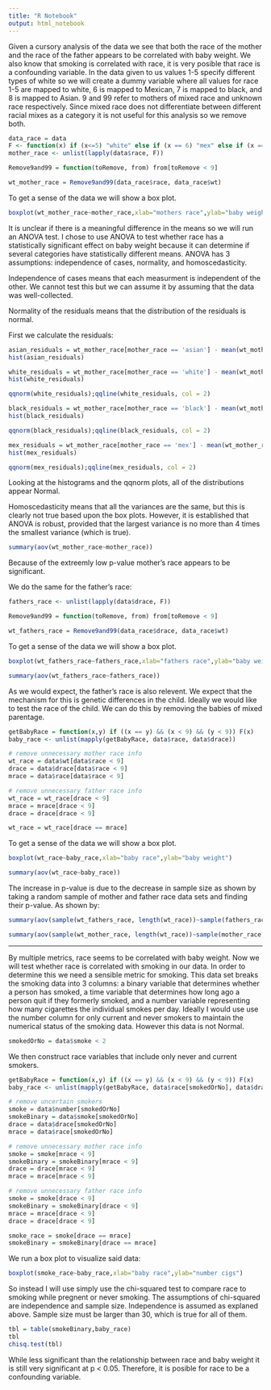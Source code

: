 ```yaml
---
title: "R Notebook"
output: html_notebook
---
```



Given a cursory analysis of the data we see that both the race of the mother and the race of the father appears to be correlated with baby weight. We also know that smoking is correlated with race, it is very posible that race is a confounding variable.
In the data given to us values 1-5 specify different types of white so we will create a dummy variable where all values for race 1-5 are mapped to white, 6 is mapped to Mexican, 7 is mapped to black, and 8 is mapped to Asian. 9 and 99 refer to mothers of mixed race and unknown race respectively. Since mixed race does not differentiate between different racial mixes as a category it is not useful for this analysis so we remove both.
```r
data_race = data
F <- function(x) if (x<=5) "white" else if (x == 6) "mex" else if (x == 7) "black" else if (x == 8) "asian"
mother_race <- unlist(lapply(data$race, F))
```

```r
Remove9and99 = function(toRemove, from) from[toRemove < 9]

wt_mother_race = Remove9and99(data_race$race, data_race$wt)
```

To get a sense of the data we will show a box plot.
```r
boxplot(wt_mother_race~mother_race,xlab="mothers race",ylab="baby weight")
```
It is unclear if there is a meaningful difference in the means so we will run an ANOVA test. I chose to use ANOVA to test whether race has a statistically significant effect on baby weight because it can determine if several categories have statistically different means. ANOVA has 3 assumptions: independence of cases, normality, and homoscedasticity.

Independence of cases means that each measurment is independent of the other. We cannot test this but we can assume it by assuming that the data was well-collected.

Normality of the residuals means that the distribution of the residuals is normal.

First we calculate the residuals:
```r
asian_residuals = wt_mother_race[mother_race == 'asian'] - mean(wt_mother_race[mother_race == 'asian'])
hist(asian_residuals)
```
```r
white_residuals = wt_mother_race[mother_race == 'white'] - mean(wt_mother_race[mother_race == 'white'])
hist(white_residuals)
```
```r
qqnorm(white_residuals);qqline(white_residuals, col = 2)
```

```r
black_residuals = wt_mother_race[mother_race == 'black'] - mean(wt_mother_race[mother_race == 'black'])
hist(black_residuals)
```
```r
qqnorm(black_residuals);qqline(black_residuals, col = 2)
```

```r
mex_residuals = wt_mother_race[mother_race == 'mex'] - mean(wt_mother_race[mother_race == 'mex'])
hist(mex_residuals)
```
```r
qqnorm(mex_residuals);qqline(mex_residuals, col = 2)
```

Looking at the histograms and the qqnorm plots, all of the distributions appear Normal.

Homoscedasticity means that all the variances are the same, but this is clearly not true based upon the box plots. However, it is established that ANOVA is robust, provided that the largest variance is no more than 4 times the smallest variance (which is true).

```r
summary(aov(wt_mother_race~mother_race))
```
Because of the extreemly low p-value mother's race appears to be significant.

We do the same for the father's race:
```r
fathers_race <- unlist(lapply(data$drace, F))
```

```r
Remove9and99 = function(toRemove, from) from[toRemove < 9]

wt_fathers_race = Remove9and99(data_race$drace, data_race$wt)
```
To get a sense of the data we will show a box plot.
```r
boxplot(wt_fathers_race~fathers_race,xlab="fathers race",ylab="baby weight")
```
```r
summary(aov(wt_fathers_race~fathers_race))
```

As we would expect, the father's race is also relevent. We expect that the mechanism for this is genetic differences in the child. Ideally we would like to test the race of the child. We can do this by removing the babies of mixed parentage.
```r
getBabyRace = function(x,y) if ((x == y) && (x < 9) && (y < 9)) F(x)
baby_race <- unlist(mapply(getBabyRace, data$race, data$drace))

# remove unnecessary mother race info
wt_race = data$wt[data$race < 9]
drace = data$drace[data$race < 9]
mrace = data$race[data$race < 9]

# remove unnecessary father race info
wt_race = wt_race[drace < 9]
mrace = mrace[drace < 9]
drace = drace[drace < 9]

wt_race = wt_race[drace == mrace]
```
To get a sense of the data we will show a box plot.
```r
boxplot(wt_race~baby_race,xlab="baby race",ylab="baby weight")
```

```r
summary(aov(wt_race~baby_race))
```

The increase in p-value is due to the decrease in sample size as shown by taking a random sample of mother and father race data sets and finding their p-value. As shown by:
```r
summary(aov(sample(wt_fathers_race, length(wt_race))~sample(fathers_race, length(baby_race))))
```

```r
summary(aov(sample(wt_mother_race, length(wt_race))~sample(mother_race, length(baby_race))))
```

--------------------------------------------------------------------------------------------------------------------------
By multiple metrics, race seems to be correlated with baby weight. Now we will test whether race is correlated with smoking in our data.
In order to determine this we need a sensible metric for smoking. This data set breaks the smoking data into 3 columns: a binary variable that determines whether a person has smoked, a time variable that determines how long ago a person quit if they formerly smoked, and a number variable representing how many cigarettes the individual smokes per day. Ideally I would use use the number column for only current and never smokers to maintain the numerical status of the smoking data. However this data is not Normal.
```r
smokedOrNo = data$smoke < 2
```
We then construct race variables that include only never and current smokers.
```r
getBabyRace = function(x,y) if ((x == y) && (x < 9) && (y < 9)) F(x)
baby_race <- unlist(mapply(getBabyRace, data$race[smokedOrNo], data$drace[smokedOrNo]))

# remove uncertain smokers
smoke = data$number[smokedOrNo]
smokeBinary = data$smoke[smokedOrNo]
drace = data$drace[smokedOrNo]
mrace = data$race[smokedOrNo]

# remove unnecessary mother race info
smoke = smoke[mrace < 9]
smokeBinary = smokeBinary[mrace < 9]
drace = drace[mrace < 9]
mrace = mrace[mrace < 9]

# remove unnecessary father race info
smoke = smoke[drace < 9]
smokeBinary = smokeBinary[drace < 9]
mrace = mrace[drace < 9]
drace = drace[drace < 9]

smoke_race = smoke[drace == mrace]
smokeBinary = smokeBinary[drace == mrace]
```
We run a box plot to visualize said data:
```r
boxplot(smoke_race~baby_race,xlab="baby race",ylab="number cigs")
```

So instead I will use simply use the chi-squared test to compare race to smoking while pregnent or never smoking. The assumptions of chi-squared are independence and sample size. Independence is assumed as explaned above. Sample size must be larger than 30, which is true for all of them.


```r
tbl = table(smokeBinary,baby_race)
tbl
chisq.test(tbl) 
```

While less significant than the relationship between race and baby weight it is still very significant at p < 0.05. Therefore, it is posible for race to be a confounding variable.
